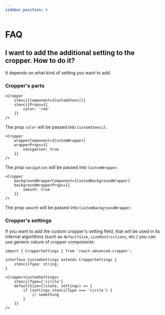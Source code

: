 ```yaml
---
sidebar_position: 6
---
```




# FAQ

## I want to add the additional setting to the cropper. How to do it?

It depends on what kind of setting you want to add.

### Cropper's parts

<Tabs>
<TabItem value="stencil" label="Stencil" default>

```tsx
<Cropper
	stencilComponent={CustomStencil}
	stencilProps={{
		color: 'red'
	}}
/>
```

The prop `color` will be passed into `CustomStencil`.

</TabItem>
<TabItem value="wrapper" label="Wrapper">

```tsx
<Cropper
	wrapperComponent={CustomWrapper}
	wrapperProps={{
		navigation: true
	}}
/>
```

The prop `navigation` will be passed into `CustomWrapper`.

</TabItem>
<TabItem value="backgroundWrapper" label="BackgroundWrapper">

```tsx
<Cropper
	backgroundWrapperComponent={CustomBackgroundWrapper}
	backgroundWrapperProps={{
		smooth: true
	}}
/>
```

The prop `smooth` will be passed into `CustomBackgroundWrapper`.

</TabItem>
</Tabs>


### Cropper's settings

If you want to add the custom cropper's setting field, that will be used in its internal algorithms (such as `defaultSize`, `sizeRestrictions`, etc.)
you can use generic nature of cropper components:
```tsx
import { CropperSettings } from 'react-advanced-cropper';

interface CustomSettings extends CropperSettings {
	stencilType: string;
}
```
```tsx
<Cropper<CustomSettings>
	stencilType={'circle'}
	defaultSize={(state, settings) => {
		if (settings.stencilType === 'circle') {
			// something
		}
	}}
/>
```
